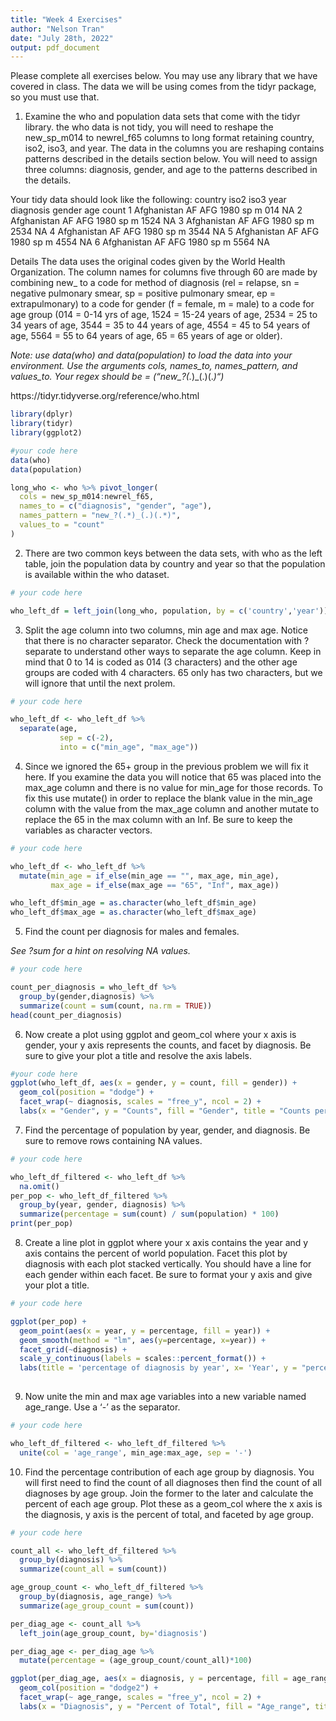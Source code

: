 ```yaml
---
title: "Week 4 Exercises"
author: "Nelson Tran"
date: "July 28th, 2022"
output: pdf_document
---
```


Please complete all exercises below. You may use any library that we have covered in class. The data we will be using comes from the tidyr package, so you must use that. 

1) Examine the who and population data sets that come with the tidyr library. the who data is not tidy, you will need to reshape the new_sp_m014 to newrel_f65 columns to long format retaining country, iso2, iso3, and year. The data in the columns you are reshaping contains patterns described in the details section below. You will need to assign three columns: diagnosis, gender, and age to the patterns described in the details. 

Your tidy data should look like the following:
  country     iso2  iso3   year diagnosis gender age   count
  <chr>       <chr> <chr> <int> <chr>     <chr>  <chr> <int>
1 Afghanistan AF    AFG    1980 sp        m      014      NA
2 Afghanistan AF    AFG    1980 sp        m      1524     NA
3 Afghanistan AF    AFG    1980 sp        m      2534     NA
4 Afghanistan AF    AFG    1980 sp        m      3544     NA
5 Afghanistan AF    AFG    1980 sp        m      4554     NA
6 Afghanistan AF    AFG    1980 sp        m      5564     NA

Details
The data uses the original codes given by the World Health Organization. The column names for columns five through 60 are made by combining new_ to a code for method of diagnosis (rel = relapse, sn = negative pulmonary smear, sp = positive pulmonary smear, ep = extrapulmonary) to a code for gender (f = female, m = male) to a code for age group (014 = 0-14 yrs of age, 1524 = 15-24 years of age, 2534 = 25 to 34 years of age, 3544 = 35 to 44 years of age, 4554 = 45 to 54 years of age, 5564 = 55 to 64 years of age, 65 = 65 years of age or older).

*Note: use data(who) and data(population) to load the data into your environment.*
*Use the arguments cols, names_to, names_pattern, and values_to.*
*Your regex should be = ("new_?(.*)_(.)(.*)")*

https://tidyr.tidyverse.org/reference/who.html

```r
library(dplyr)
library(tidyr)
library(ggplot2)

#your code here
data(who)
data(population)

long_who <- who %>% pivot_longer(
  cols = new_sp_m014:newrel_f65,
  names_to = c("diagnosis", "gender", "age"),
  names_pattern = "new_?(.*)_(.)(.*)",
  values_to = "count"
)

```

2) There are two common keys between the data sets, with who as the left table, join the population data by country and year so that the population is available within the who dataset. 


```r
# your code here

who_left_df = left_join(long_who, population, by = c('country','year'))


```

3) Split the age column into two columns, min age and max age. Notice that there is no character separator. Check the documentation with ?separate to understand other ways to separate the age column. Keep in mind that 0 to 14 is coded as 014 (3 characters) and the other age groups are coded with 4 characters. 65 only has two characters, but we will ignore that until the next prolem. 

```r
# your code here

who_left_df <- who_left_df %>% 
  separate(age, 
           sep = c(-2),
           into = c("min_age", "max_age"))


```

4) Since we ignored the 65+ group in the previous problem we will fix it here. If you examine the data you will notice that 65 was placed into the max_age column and there is no value for min_age for those records. To fix this use mutate() in order to replace the blank value in the min_age column with the value from the max_age column and another mutate to replace the 65 in the max column with an Inf. Be sure to keep the variables as character vectors.  

```r
# your code here

who_left_df <- who_left_df %>%
  mutate(min_age = if_else(min_age == "", max_age, min_age),
         max_age = if_else(max_age == "65", "Inf", max_age))

who_left_df$min_age = as.character(who_left_df$min_age)
who_left_df$max_age = as.character(who_left_df$max_age)

```

5) Find the count per diagnosis for males and females.

*See ?sum for a hint on resolving NA values.*

```r
# your code here

count_per_diagnosis = who_left_df %>%
  group_by(gender,diagnosis) %>%
  summarize(count = sum(count, na.rm = TRUE))
head(count_per_diagnosis)


```

6) Now create a plot using ggplot and geom_col where your x axis is gender, your y axis represents the counts, and facet by diagnosis. Be sure to give your plot a title and resolve the axis labels. 

```r
#your code here
ggplot(who_left_df, aes(x = gender, y = count, fill = gender)) +
  geom_col(position = "dodge") +
  facet_wrap(~ diagnosis, scales = "free_y", ncol = 2) +
  labs(x = "Gender", y = "Counts", fill = "Gender", title = "Counts per Diagnosis by Gender") 

```

7) Find the percentage of population by year, gender, and diagnosis. Be sure to remove rows containing NA values. 

```r
# your code here

who_left_df_filtered <- who_left_df %>%
  na.omit()
per_pop <- who_left_df_filtered %>%
  group_by(year, gender, diagnosis) %>%
  summarize(percentage = sum(count) / sum(population) * 100)
print(per_pop)

```

8) Create a line plot in ggplot where your x axis contains the year and y axis contains the percent of world population. Facet this plot by diagnosis with each plot stacked vertically. You should have a line for each gender within each facet. Be sure to format your y axis and give your plot a title. 

```r
# your code here

ggplot(per_pop) +
  geom_point(aes(x = year, y = percentage, fill = year)) +
  geom_smooth(method = "lm", aes(y=percentage, x=year)) +
  facet_grid(~diagnosis) +
  scale_y_continuous(labels = scales::percent_format()) +
  labs(title = 'percentage of diagnosis by year', x= 'Year', y = "percentage")
  
```

9) Now unite the min and max age variables into a new variable named age_range. Use a '-' as the separator. 

```r
# your code here

who_left_df_filtered <- who_left_df_filtered %>%
  unite(col = 'age_range', min_age:max_age, sep = '-')

```

10) Find the percentage contribution of each age group by diagnosis. You will first need to find the count of all diagnoses then find the count of all diagnoses by age group. Join the former to the later and calculate the percent of each age group. Plot these as a geom_col where the x axis is the diagnosis, y axis is the percent of total, and faceted by age group. 

```r
# your code here

count_all <- who_left_df_filtered %>%
  group_by(diagnosis) %>%
  summarize(count_all = sum(count))

age_group_count <- who_left_df_filtered %>%
  group_by(diagnosis, age_range) %>%
  summarize(age_group_count = sum(count))

per_diag_age <- count_all %>%
  left_join(age_group_count, by='diagnosis')

per_diag_age <- per_diag_age %>%
  mutate(percentage = (age_group_count/count_all)*100)

ggplot(per_diag_age, aes(x = diagnosis, y = percentage, fill = age_range)) +
  geom_col(position = "dodge2") +
  facet_wrap(~ age_range, scales = "free_y", ncol = 2) +
  labs(x = "Diagnosis", y = "Percent of Total", fill = "Age_range", title = "Percent Total Age-Group Per Diagnosis")

```